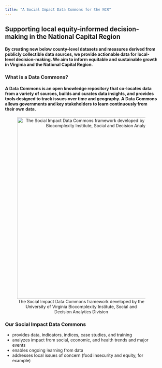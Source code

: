```yaml
---
title: "A Social Impact Data Commons for the NCR"
---
```


## Supporting local equity-informed decision-making in the National Capital Region

#### By creating new below county-level datasets and measures derived from publicly collectible data sources, we provide actionable data for local-level decision-making. We aim to inform equitable and sustainable growth in Virginia and the National Capital Region.

### What is a Data Commons?

#### A Data Commons is an open knowledge repository that **co-locates** data from a variety of sources, builds and **curates data insights**, and provides tools designed to track issues over time and geography. A Data Commons allows governments and key stakeholders to learn continuously from their own data. \n

<center>

![The Social Impact Data Commons framework developed by the University of Virginia Biocomplexity Institute, Social and Decision Analytics Division](img/index-sdc-2.png){width="600px"}

</center>

### Our Social Impact Data Commons

-   provides data, indicators, indices, case studies, and training
-   analyzes impact from social, economic, and health trends and major events
-   enables ongoing learning from data
-   addresses local issues of concern (food insecurity and equity, for example)
